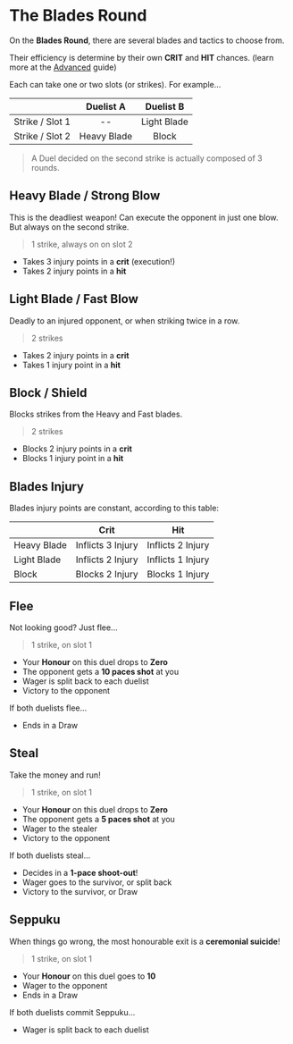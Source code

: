 # The Blades Round

On the **Blades Round**, there are several blades and tactics to choose from.

Their efficiency is determine by their own **CRIT** and **HIT** chances.
(learn more at the [Advanced](/pistols/advanced) guide)

Each can take one or two slots (or strikes). For example...

|                 | Duelist A   | Duelist B   |
|-----------------|:-----------:|:-----------:|
| Strike / Slot 1 | --          | Light Blade |
| Strike / Slot 2 | Heavy Blade | Block       |

> A Duel decided on the second strike is actually composed of 3 rounds.


## Heavy Blade / Strong Blow
This is the deadliest weapon! Can execute the opponent in just one blow. But always on the second strike.

> 1 strike, always on on slot 2

* Takes 3 injury points in a **crit** (execution!)
* Takes 2 injury points in a **hit**


## Light Blade / Fast Blow
Deadly to an injured opponent, or when striking twice in a row.

> 2 strikes

* Takes 2 injury points in a **crit**
* Takes 1 injury point in a **hit**

## Block / Shield
Blocks strikes from the Heavy and Fast blades.

> 2 strikes

* Blocks 2 injury points in a **crit**
* Blocks 1 injury point in a **hit**


## Blades Injury

Blades injury points are constant, according to this table:

|             | Crit              | Hit               |
|-------------|:-----------------:|:-----------------:|
| Heavy Blade | Inflicts 3 Injury | Inflicts 2 Injury |
| Light Blade | Inflicts 2 Injury | Inflicts 1 Injury |
| Block       | Blocks 2 Injury   | Blocks 1 Injury   |



## Flee
Not looking good? Just flee...

> 1 strike, on slot 1

* Your **Honour** on this duel drops to **Zero**
* The opponent gets a **10 paces shot** at you
* Wager is split back to each duelist
* Victory to the opponent

If both duelists flee...

* Ends in a Draw


## Steal
Take the money and run!

> 1 strike, on slot 1

* Your **Honour** on this duel drops to **Zero**
* The opponent gets a **5 paces shot** at you
* Wager to the stealer
* Victory to the opponent

If both duelists steal...

* Decides in a **1-pace shoot-out**!
* Wager goes to the survivor, or split back
* Victory to the survivor, or Draw


## Seppuku
When things go wrong, the most honourable exit is a **ceremonial suicide**!

> 1 strike, on slot 1

* Your **Honour** on this duel goes to **10**
* Wager to the opponent
* Ends in a Draw

If both duelists commit Seppuku...

* Wager is split back to each duelist
